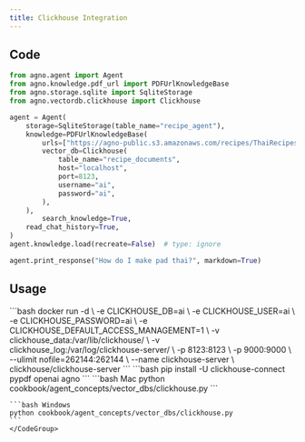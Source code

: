```yaml
---
title: Clickhouse Integration
---
```


## Code

```python cookbook/agent_concepts/vector_dbs/clickhouse.py
from agno.agent import Agent
from agno.knowledge.pdf_url import PDFUrlKnowledgeBase
from agno.storage.sqlite import SqliteStorage
from agno.vectordb.clickhouse import Clickhouse

agent = Agent(
    storage=SqliteStorage(table_name="recipe_agent"),
    knowledge=PDFUrlKnowledgeBase(
        urls=["https://agno-public.s3.amazonaws.com/recipes/ThaiRecipes.pdf"],
        vector_db=Clickhouse(
            table_name="recipe_documents",
            host="localhost",
            port=8123,
            username="ai",
            password="ai",
        ),
    ),
        search_knowledge=True,
    read_chat_history=True,
)
agent.knowledge.load(recreate=False)  # type: ignore

agent.print_response("How do I make pad thai?", markdown=True)
```

## Usage

<Steps>
  <Snippet file="create-venv-step.mdx" />

  <Step title="Start Clickhouse">
    ```bash
    docker run -d \
      -e CLICKHOUSE_DB=ai \
      -e CLICKHOUSE_USER=ai \
      -e CLICKHOUSE_PASSWORD=ai \
      -e CLICKHOUSE_DEFAULT_ACCESS_MANAGEMENT=1 \
      -v clickhouse_data:/var/lib/clickhouse/ \
      -v clickhouse_log:/var/log/clickhouse-server/ \
      -p 8123:8123 \
      -p 9000:9000 \
      --ulimit nofile=262144:262144 \
      --name clickhouse-server \
      clickhouse/clickhouse-server
    ```
  </Step>

  <Step title="Install libraries">
    ```bash
    pip install -U clickhouse-connect pypdf openai agno
    ```
  </Step>

  <Step title="Run Agent">
    <CodeGroup>
    ```bash Mac
    python cookbook/agent_concepts/vector_dbs/clickhouse.py
    ```

    ```bash Windows
    python cookbook/agent_concepts/vector_dbs/clickhouse.py
    ```
    </CodeGroup>
  </Step>
</Steps>
